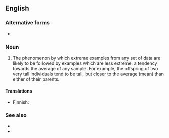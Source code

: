 ==English==

===Alternative forms===
* {{l|en|regression toward the mean}}

===Noun===
{{en-noun|regressions to the mean}}

# {{lb|en|statistics}} The phenomenon by which extreme examples from any set of data are likely to be followed by examples which are less extreme; a tendency towards the average of any sample. For example, the offspring of two very tall individuals tend to be tall, but closer to the average (mean) than either of their parents.

====Translations====
{{trans-top|statistical phenomenon}}
* Finnish: {{t|fi|regressio kohti keskiarvoa}}
{{trans-mid}}
{{trans-bottom}}

===See also===
* {{w|linear regression}}
* {{l|en|regression line}}